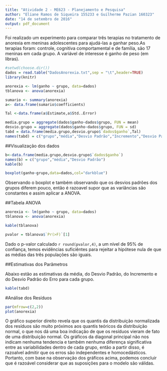 ```yaml
---
title: "Atividade 2 - ME623 - Planejamento e Pesquisa"
author: "Eliane Ramos de Siqueira 155233 e Guilherme Pazian 160323"
date: "14 de setembro de 2016"
output: pdf_document
---
```

  Foi realizado um experimento para comparar três terapias no tratamento de anorexia em meninas adolescentes para ajudá-las a ganhar peso.As terapias foram: controle, cognitiva comportamental e de família, são 17 meninas em cada grupo.
A variável de interesse é ganho de peso (em libras).

```r
#setwd(choose.dir())
dados = read.table("DadosAnorexia.txt",sep = "\t",header=TRUE)
library(knitr)
```

```r
anorexia <- lm(ganho ~ grupo, data=dados)
tblanova <- anova(anorexia)
```


```r
sumario <- summary(anorexia)
a<- data.frame(sumario$coefficients)
```

```r
Tal <-data.frame(a$Estimate,a$Std..Error)
```

```r
media.grupo = aggregate(dados$ganho~dados$grupo, FUN = mean)
desvio.grupo = aggregate(dados$ganho~dados$grupo, FUN = sd)
tabd = data.frame(media.grupo,desvio.grupo$`dados$ganho`,Tal)
names(tabd) = c("grupo","média","Desvio Padrão","Incremento","Desvio Padrão do Erro")
```
##Visualização dos dados
```r
b<-data.frame(media.grupo,desvio.grupo$`dados$ganho`)
names(b) = c("grupo","média","Desvio Padrão")
kable(b)
```

```r
boxplot(ganho~grupo,data=dados,col="darkblue")
```
Observando o boxplot e também observando que os desvios padrões dos grupos diferem pouco, então é razoavel supor que as variâncias são constantes e assim aplicar a ANOVA. 

##Tabela ANOVA
```r
anorexia <- lm(ganho ~ grupo, data=dados)
tblanova <- anova(anorexia)
```

```r
kable(tblanova)
```

```r
pvalor = tblanova$`Pr(>F)`[1]
```
Dado o p-valor calculado `r round(pvalor,4)`, a um nível de 95% de confiança, temos evidências suficiêntes para rejeitar a hipótese nula de que as médias das três populações são iguais.

##Estimativas dos Parâmetros

Abaixo estão as estimativas da média, do Desvio Padrão, do Incremento e do Desvio Padrão do Erro para cada grupo.
```r
kable(tabd)
```

#Análise dos Resíduos

```r
par(mfrow=c(2,2))
plot(anorexia)
```

O gráfico superior direito revela que os quantis da distribuição normalizada dos resíduos são muito próximos aos quantis teóricos da distribuição normal, o que nos dá uma boa indicação de que os resíduos vieram de fato de uma distribuição normal. Os gráficos da diagonal principal não nos indicam nenhuma tendencia e também nenhuma diferença significativa entre as variabilidades dentro de cada grupo, então a partir disso, é razoalvel admitir que os erros são independentes e homocedásticos.  
Portanto, com base na observação dos gráficos acima, podemos concluir que é razoável considerar que as suposições para o modelo são válidas.


